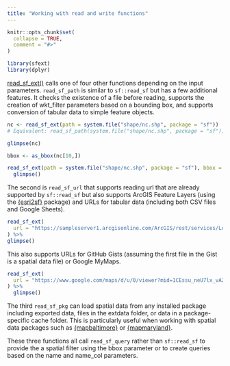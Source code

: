 ```yaml
---
title: "Working with read and write functions"
---
```


```r
knitr::opts_chunk$set(
  collapse = TRUE,
  comment = "#>"
)
```

```r
library(sfext)
library(dplyr)
```

[read_sf_ext()](https://elipousson.github.io/sfext/reference/read_sf_ext.html) calls one of four other functions depending on the input parameters. `read_sf_path` is similar to `sf::read_sf` but has a few additional features. It checks the existence of a file before reading, supports the creation of wkt_filter parameters based on a bounding box, and supports conversion of tabular data to simple feature objects.

```r
nc <- read_sf_ext(path = system.file("shape/nc.shp", package = "sf"))
# Equivalent: read_sf_path(system.file("shape/nc.shp", package = "sf"))

glimpse(nc)
```

```r
bbox <- as_bbox(nc[10,])

read_sf_ext(path = system.file("shape/nc.shp", package = "sf"), bbox = bbox) %>% 
  glimpse()
```

The second is `read_sf_url` that supports reading url that are already supported by `sf::read_sf` but also supports ArcGIS Feature Layers (using the [{esri2sf}](https://github.com/yonghah/esri2sf) package) and URLs for tabular data (including both CSV files and Google Sheets).

```r
read_sf_ext(
  url = "https://sampleserver1.arcgisonline.com/ArcGIS/rest/services/Louisville/LOJIC_PublicSafety_Louisville/MapServer/1"
) %>% 
glimpse()
```

This also supports URLs for GitHub Gists (assuming the first file in the Gist is a spatial data file) or Google MyMaps.

```r
read_sf_ext(
  url = "https://www.google.com/maps/d/u/0/viewer?mid=1CEssu_neU7lx_vAZs5qpufOBoUQ&ll=-3.81666561775622e-14%2C0&z=1"
) %>% 
  glimpse()
```

The third `read_sf_pkg` can load spatial data from any installed package including exported data, files in the extdata folder, or data in a package-specific cache folder. This is particularly useful when working with spatial data packages such as [{mapbaltimore}](https://elipousson.github.io/mapbaltimore/) or [{mapmaryland}](https://elipousson.github.io/mapmaryland/).

These three functions all call `read_sf_query` rather than `sf::read_sf` to provide the a spatial filter using the bbox parameter or to create queries based on the name and name_col parameters.

